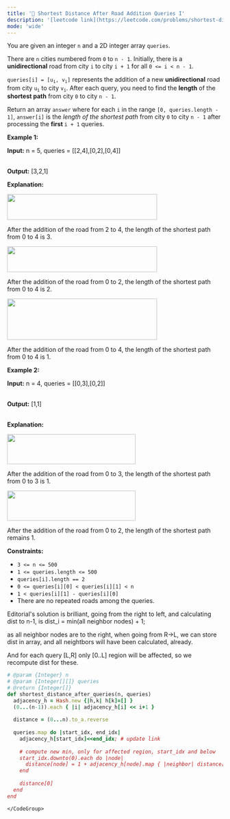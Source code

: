 ```yaml
---
title: '🧀 Shortest Distance After Road Addition Queries I'
description: '[leetcode link](https://leetcode.com/problems/shortest-distance-after-road-addition-queries-i/description/)'
mode: 'wide'
---
```

<Tabs>
  <Tab title="Question" icon="circle-question" iconType="regular">
    <Card>
      <p>You are given an integer <code>n</code> and a 2D integer array <code>queries</code>.</p>  <p>There are <code>n</code> cities numbered from <code>0</code> to <code>n - 1</code>. Initially, there is a <strong>unidirectional</strong> road from city <code>i</code> to city <code>i + 1</code> for all <code>0 &lt;= i &lt; n - 1</code>.</p>  <p><code>queries[i] = [u<sub>i</sub>, v<sub>i</sub>]</code> represents the addition of a new <strong>unidirectional</strong> road from city <code>u<sub>i</sub></code> to city <code>v<sub>i</sub></code>. After each query, you need to find the <strong>length</strong> of the <strong>shortest path</strong> from city <code>0</code> to city <code>n - 1</code>.</p>  <p>Return an array <code>answer</code> where for each <code>i</code> in the range <code>[0, queries.length - 1]</code>, <code>answer[i]</code> is the <em>length of the shortest path</em> from city <code>0</code> to city <code>n - 1</code> after processing the <strong>first </strong><code>i + 1</code> queries.</p>   <p><strong class="example">Example 1:</strong></p>  <div class="example-block"> <p><strong>Input:</strong> <span class="example-io">n = 5, queries = [[2,4],[0,2],[0,4]]</span></p>  <p><br/> <strong>Output:</strong> <span class="example-io">[3,2,1]</span></p>  <p><strong>Explanation: </strong></p>  <p><img alt="" src="https://assets.leetcode.com/uploads/2024/06/28/image8.jpg" style="width: 350px; height: 60px;" /></p>  <p>After the addition of the road from 2 to 4, the length of the shortest path from 0 to 4 is 3.</p>  <p><img alt="" src="https://assets.leetcode.com/uploads/2024/06/28/image9.jpg" style="width: 350px; height: 60px;" /></p>  <p>After the addition of the road from 0 to 2, the length of the shortest path from 0 to 4 is 2.</p>  <p><img alt="" src="https://assets.leetcode.com/uploads/2024/06/28/image10.jpg" style="width: 350px; height: 96px;" /></p>  <p>After the addition of the road from 0 to 4, the length of the shortest path from 0 to 4 is 1.</p> </div>  <p><strong class="example">Example 2:</strong></p>  <div class="example-block"> <p><strong>Input:</strong> <span class="example-io">n = 4, queries = [[0,3],[0,2]]</span></p>  <p><br/> <strong>Output:</strong> <span class="example-io">[1,1]</span></p>  <p><br/> <strong>Explanation:</strong></p>  <p><img alt="" src="https://assets.leetcode.com/uploads/2024/06/28/image11.jpg" style="width: 300px; height: 70px;" /></p>  <p>After the addition of the road from 0 to 3, the length of the shortest path from 0 to 3 is 1.</p>  <p><img alt="" src="https://assets.leetcode.com/uploads/2024/06/28/image12.jpg" style="width: 300px; height: 70px;" /></p>  <p>After the addition of the road from 0 to 2, the length of the shortest path remains 1.</p> </div>   <p><strong>Constraints:</strong></p>  <ul>  <li><code>3 &lt;= n &lt;= 500</code></li>  <li><code>1 &lt;= queries.length &lt;= 500</code></li>  <li><code>queries[i].length == 2</code></li>  <li><code>0 &lt;= queries[i][0] &lt; queries[i][1] &lt; n</code></li>  <li><code>1 &lt; queries[i][1] - queries[i][0]</code></li>  <li>There are no repeated roads among the queries.</li> </ul> 
    </Card>
  </Tab>
  <Tab title="Solution" icon="lightbulb" iconType="regular" >
    <Card>
      Editorial's solution is brilliant, going from the right to left, and calculating dist to n-1, is dist_i = min(all neighbor nodes) + 1; 

as all neighbor nodes are to the right, when going from R-&gt;L, we can store dist in array, and all neightbors will have been calculated, already. 

And for each query [L,R] only [0..L] region will be affected, so we recompute dist for these.
    </Card>
  <Expandable title="code">
    <CodeGroup dropdown>
```ruby title="Shortest Distance After Road Addition Queries I" lines
# @param {Integer} n
# @param {Integer[][]} queries
# @return {Integer[]}
def shortest_distance_after_queries(n, queries)
  adjacency_h = Hash.new {|h,k| h[k]=[] }
  (0...(n-1)).each { |i| adjacency_h[i] << i+1 }
  
  distance = (0...n).to_a.reverse
  
  queries.map do |start_idx, end_idx|
    adjacency_h[start_idx]<<end_idx; # update link
    
    # compute new min, only for affected region, start_idx and below
    start_idx.downto(0).each do |node|
      distance[node] = 1 + adjacency_h[node].map { |neighbor| distance[neighbor] }.min
    end
  
    distance[0]
  end
end
```
    </CodeGroup>
  </Expandable>
  </Tab>
</Tabs>